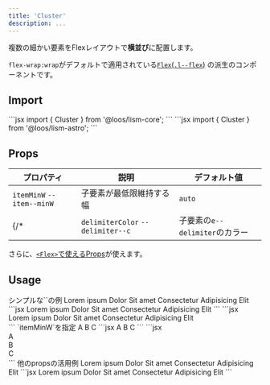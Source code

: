 ```yaml
---
title: 'Cluster'
description: ...
---
```




複数の細かい要素をFlexレイアウトで**横並び**に配置します。

`flex-wrap:wrap`がデフォルトで適用されている[`Flex`(`.l--flex`)](/ja/components/flex) の派生のコンポーネントです。

## Import
<Preview>
	<PreviewCode slot='tab' label='React'>
```jsx
import { Cluster } from '@loos/lism-core';
```
	</PreviewCode>
	<PreviewCode slot='tab' label='Astro'>
```jsx
import { Cluster } from '@loos/lism-astro';
```
	</PreviewCode>
</Preview>


## Props


| プロパティ | 説明 | デフォルト値 |
|---|---|---|
| `itemMinW` <PropBadge type="cssvar">`--item--minW`</PropBadge> | 子要素が最低限維持する幅 | `auto` |
{/* | `delimiterColor` <PropBadge type="cssvar">`--delimiter--c`</PropBadge> | 子要素の`e--delimiter`のカラー | - | */}


さらに、[`<Flex>`で使えるProps](/ja/components/flex#props)が使えます。



## Usage

<Preview>
	<PreviewTitle>シンプルな`<Cluster>`の例</PreviewTitle>
	<PreviewArea resize p='box:l'>
		<Cluster gap={20}>
			<Badge fz='s'>Lorem ipsum</Badge>
			<Badge fz='s'>Dolor</Badge>
			<Badge fz='s'>Sit amet</Badge>
			<Badge fz='s'>Consectetur</Badge>
			<Badge fz='s'>Adipisicing</Badge>
			<Badge fz='s'>Elit</Badge>
		</Cluster>
	</PreviewArea>
	<PreviewCode slot="tab" label="React, Astro">
	```jsx
	<Cluster gap={20}>
		<Badge fz='s'>Lorem ipsum</Badge>
		<Badge fz='s'>Dolor</Badge>
		<Badge fz='s'>Sit amet</Badge>
		<Badge fz='s'>Consectetur</Badge>
		<Badge fz='s'>Adipisicing</Badge>
		<Badge fz='s'>Elit</Badge>
	</Cluster>
	```
	</PreviewCode>
	<PreviewCode slot="tab" label="HTML">
	```jsx
	<div class="l--cluster -gap:20">
		<span class="c--badge -bdrs:1 -fz:s">Lorem ipsum</span>
		<span class="c--badge -bdrs:1 -fz:s">Dolor</span>
		<span class="c--badge -bdrs:1 -fz:s">Sit amet</span>
		<span class="c--badge -bdrs:1 -fz:s">Consectetur</span>
		<span class="c--badge -bdrs:1 -fz:s">Adipisicing</span>
		<span class="c--badge -bdrs:1 -fz:s">Elit</span>
	</div>
	```
	</PreviewCode>
</Preview>


<Preview>
	<PreviewTitle>`itemMinW`を指定</PreviewTitle>
	<PreviewArea resize p='box:l'>
		<Cluster gap={20} itemMinW="20%" ta="center">
			<Box bd>A</Box>
			<Box bd>B</Box>
			<Box bd>C</Box>
		</Cluster>
	</PreviewArea>
	<PreviewCode slot="tab" label="React, Astro">
	```jsx
	<Cluster gap={20} itemMinW="20%" ta="center">
		<Box bd>A</Box>
		<Box bd>B</Box>
		<Box bd>C</Box>
	</Cluster>
	```
	</PreviewCode>
	<PreviewCode slot="tab" label="HTML">
	```jsx
	<div class="l--cluster -ta:c -gap:20" style="--item--minW:20%">
		<div class="l--box -bd:">A</div>
		<div class="l--box -bd:">B</div>
		<div class="l--box -bd:">C</div>
	</div>
	```
	</PreviewCode>
</Preview>



<Preview>
	<PreviewTitle>他のpropsの活用例</PreviewTitle>
	<PreviewArea resize p='box:l'>
		<Cluster itemMinW="5em" hasDivider="I" jc="center" ta="center" provide={{p: '0 20'}}>
			<Box consume='p'>Lorem ipsum</Box>
			<Box consume='p'>Dolor</Box>
			<Box consume='p'>Sit amet</Box>
			<Box consume='p'>Consectetur</Box>
			<Box consume='p'>Adipisicing</Box>
			<Box consume='p'>Elit</Box>
		</Cluster>
	</PreviewArea>
	<PreviewCode>
```jsx
<Cluster itemMinW="5em" hasDivider="I" jc="center" ta="center" provide={{p: '0 20'}}>
	<Box consume='p'>Lorem ipsum</Box>
	<Box consume='p'>Dolor</Box>
	<Box consume='p'>Sit amet</Box>
	<Box consume='p'>Consectetur</Box>
	<Box consume='p'>Adipisicing</Box>
	<Box consume='p'>Elit</Box>
</Cluster>
```
	</PreviewCode>
</Preview>

